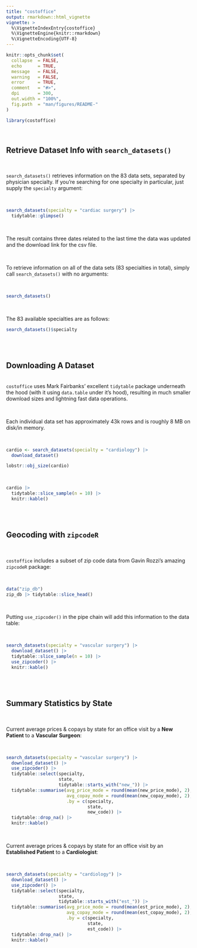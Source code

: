 ```yaml
---
title: "costoffice"
output: rmarkdown::html_vignette
vignette: >
  %\VignetteIndexEntry{costoffice}
  %\VignetteEngine{knitr::rmarkdown}
  %\VignetteEncoding{UTF-8}
---
```


```r
knitr::opts_chunk$set(
  collapse  = FALSE,
  echo      = TRUE,
  message   = FALSE, 
  warning   = FALSE,
  error     = TRUE,
  comment   = "#>",
  dpi       = 300, 
  out.width = "100%",
  fig.path  = "man/figures/README-"
)
```

```r
library(costoffice)
```

<br>

## Retrieve Dataset Info with `search_datasets()`

<br>

`search_datasets()` retrieves information on the 83 data sets, separated by physician specialty. If you're searching for one specialty in particular, just supply the `specialty` argument:

<br>

```r
search_datasets(specialty = "cardiac surgery") |> 
  tidytable::glimpse()
```

<br>

The result contains three dates related to the last time the data was updated and the download link for the csv file.

<br>

To retrieve information on all of the data sets (83 specialties in total), 
simply call `search_datasets()` with no arguments:

<br>

```r
search_datasets()
```

<br>

The 83 available specialties are as follows:

```r
search_datasets()$specialty
```

<br><br>

## Downloading A Dataset

<br>
`costoffice` uses Mark Fairbanks' excellent `tidytable` package underneath the hood (with it using `data.table` under it's hood), resulting in much smaller download sizes and lightning fast data operations.

<br>

Each individual data set has approximately 43k rows and is roughly 8 MB on disk/in memory.

<br>

```r
cardio <- search_datasets(specialty = "cardiology") |> 
  download_dataset()
```


```r
lobstr::obj_size(cardio)
```


<br>


```r
cardio |> 
  tidytable::slice_sample(n = 10) |> 
  knitr::kable()
```

<br><br>


## Geocoding with `zipcodeR`

<br>

`costoffice` includes a subset of zip code data from Gavin Rozzi's amazing `zipcodeR` package:

<br>

```r
data("zip_db")
zip_db |> tidytable::slice_head()
```

<br>

Putting `use_zipcoder()` in the pipe chain will add this information to the data table:

<br>


```r
search_datasets(specialty = "vascular surgery") |> 
  download_dataset() |> 
  tidytable::slice_sample(n = 10) |> 
  use_zipcoder() |> 
  knitr::kable()
```


<br><br>

## Summary Statistics by State

<br>

Current average prices & copays by state for an office visit by a **New Patient** to a **Vascular Surgeon**:

<br>

```r
search_datasets(specialty = "vascular surgery") |> 
  download_dataset() |> 
  use_zipcoder() |> 
  tidytable::select(specialty, 
                    state, 
                    tidytable::starts_with("new_")) |> 
  tidytable::summarise(avg_price_mode = round(mean(new_price_mode), 2),
                       avg_copay_mode = round(mean(new_copay_mode), 2),
                       .by = c(specialty, 
                               state, 
                               new_code)) |> 
  tidytable::drop_na() |> 
  knitr::kable()
```


<br>

Current average prices & copays by state for an office visit by an **Established Patient** to a **Cardiologist**:

<br>

```r
search_datasets(specialty = "cardiology") |> 
  download_dataset() |> 
  use_zipcoder() |> 
  tidytable::select(specialty, 
                    state, 
                    tidytable::starts_with("est_")) |> 
  tidytable::summarise(avg_price_mode = round(mean(est_price_mode), 2),
                       avg_copay_mode = round(mean(est_copay_mode), 2),
                       .by = c(specialty, 
                               state, 
                               est_code)) |> 
  tidytable::drop_na() |> 
  knitr::kable()
```


<br><br>
